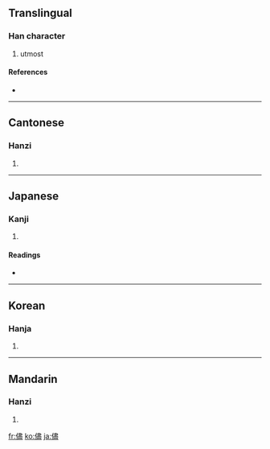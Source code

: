 {{see|尽}}
==Translingual==

===Han character===
{{Han char|rn=9|rad=人|as=14|sn=16|four=2521<sub>7</sub>|canj=人中一廿 (OLMT)}}

# utmost

====References====
* {{Han ref|kx=0120.060|dkj=01234|dj=0253.210|hdz=10232.060|uh=5118|ud=20760|bh=BEA8|bd=48808}}

----

==Cantonese==

===Hanzi===
{{yue-hanzi|jyut=|y=jeun2}}

# {{defn|Cantonese}}

----

==Japanese==

===Kanji===
{{ja-kanji|grade=|rs=人14}}

# {{defn|Japanese}}

====Readings====
* {{ja-readings|on=[[じん]] (jin)|kun=[[ことごとく]] (kotogotoku), [[まま]] (mama)}}

----

==Korean==

===Hanja===
{{ko-hanja|hangeul=진|rv=jin|mr=chin}}

# {{defn|Korean}}

----

==Mandarin==

===Hanzi===
{{cmn-hanzi|sim=尽|pin=[[jǐn]] ([[jin3]])|wg=chin<sup>3</sup>}}

# {{defn|Mandarin}}

[[fr:儘]]
[[ko:儘]]
[[ja:儘]]